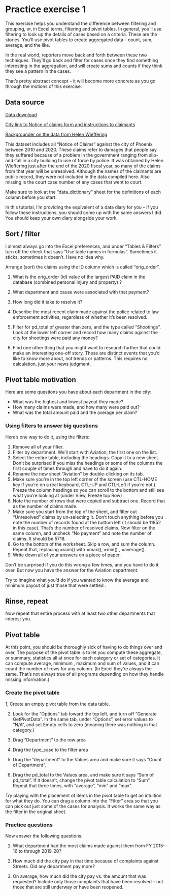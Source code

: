 # Practice exercise 1 { #xl-practice-noc}

This exercise helps you understand the difference between filtering and grouping, or, in Excel terms, filtering and pivot tables. In general, you'll use filtering to look up the details of cases based on a criteria. These are the stories. You'll use pivot tables to create aggregated data -- count, sum, average, and the like. 

In the real world, reporters move back and forth between these two techniques. They'll go back and filter for cases once they find something interesting in the aggregation, and will create sums and counts if they think they see a pattern in the cases. 

That's pretty abstract concept -- it will become more concrete as you go through the motions of this exercise. 

## Data source

[Data download](https://cronkitedata.s3.us-west-1.amazonaws.com/xlfiles/phx_claims_flagged.xlsx)

[City link to Notice of claims form and instructions to claimants](https://www.phoenix.gov/financesite/Documents/City%20of%20Phoenix%20Claim%20Form%20%28REVISED%206-7-21%29.pdf) 

[Backgrounder on the data from Helen Wieffering](https://docs.google.com/document/d/1j-vIiuysefqOrDAN-pIR5NqCq8mKqTBmQKcuhRLXy0o/edit?usp=sharing)

This dataset includes all "Notice of Claims" against the city of Phoenix between 2010 and 2020. These claims refer to damages that people say they suffered because of a problem in the government ranging from slip-and-fall in a city building to use of force by police.  It was obtained by Helen Wieffering just after the end of the 2020 fiscal year, so many of the claims from that year will be unresolved. Although the names of the claimants are public record, they were not included in the data compiled here. Also missing is the court case number of any cases that went to court. 

Make sure to look at the "data_dictionary" sheet for the definitions of each column before you start. 

In this tutorial, I'm providing the equivalent of a data diary for you -- if you follow these instructions, you should come up with the same answers I did.  You should keep your own diary alongside your work. 

## Sort / filter

I almost always go into the Excel preferences, and under "Tables & Filters" turn off the check that says "Use table names in formulas".  Sometimes it sticks, sometimes it doesn't. Have no idea why. 

Arrange (sort) the claims using the ID column which is called "orig_order". 

1.  What is the orig_order (id) value of the largest PAID claim in the database (combined personal injury and property) ? 

2. What department and cause were associated with that payment?  

3. How long did it take to resolve it?  

4. Describe the most recent claim made  against the police related to law enforcement activities, regardless of whether it's been resolved.

5. Filter for pd_total of greater than zero, and the type called "Shootings". Look at the lower left corner and record how many claims against the city for shootings were paid any money? 

6. Find one other thing that you might want to research further that could make an interesting one-off story.  These are distinct events that you'd like to know more about, not trends or patterns. This requires no calculation, just your news judgment. 

## Pivot table motivation

Here are some questions you have about each department in the city: 

* What was the highest and lowest payout they made? 
* How many claims were made, and how many were paid out? 
* What was the total amount paid and the average per claim? 

### Using filters to answer big questions

Here's one way to do it, using the filters: 

1. Remove all of your filter. 
2. Filter by department. We'll start with Aviation, the first one on the list. 
3. Select the entire table, including the headings. Copy it to a new sheet. Don't be surprised if you miss the headings or some of the columns the first couple of times through and have to do it again.  
4. Rename the  new sheet "Aviation" by double-clicking on its tab. 
5. Make sure you're in the top left corner of the screen (use CTL-HOME key if you're on a real keyboard, CTL-UP and CTL-Left if you're not.) Freeze the column headings so you can scroll to the bottom and still see what you're looking at (under View, Freeze top Row)
6. Note the number of rows that were copied and subtract one. Record that as the number of claims made. 
7. Make sure you start from the top of the sheet, and filter out "Unresolved"  claims by un-selecting it. Don't touch anything before you note the number of records found at the bottom left (it should be 11852 in this case). 	That's the number of resolved claims. Now filter on the same column, and uncheck "No payment" and note the number of claims. It should be 5718. 
8. Go to the bottom of the worksheet. Skip a row, and sum the column. Repeat that, replacing =sum() with =max(), =min() , =average(). 
9. Write down all of your answers on a piece of paper. 

Don't be surprised if you do this wrong a few times, and you have to do it over. But now you have the answer for the Aviation department. 

Try to imagine what you'd do if you wanted to know the average and minimum payout of just those that were settled .  

## Rinse, repeat

Now repeat that entire process with at least two other  departments that interest you. 

## Pivot table

At this point, you should be thoroughly sick of having to do things over and over. The purpose of the pivot table is to let you compute these aggregate, or summary, statistics all at once for each category or set of categories. It can compute average, minimum , maximum and sum of values, and it can count the number of rows for any column. (In Excel they're always the same. That's not always true of all programs depending on how they handle missing information.)  

### Create the pivot table


1, Create an empty pivot table from the data table.

2. Look for the "Options" tab toward the top left, and turn off "Generate GetPivotData". In the same tab, under "Options", set error values to "N/A", and set Empty cells to zero (meaning there was nothing in that category.) 

3. Drag "Department" to the row area
5. Drag the type_case to the filter area 
6. Drag the "department" to the Values area and make sure it says "Count of Department". 
7. Drag the pd_total to the Values area, and make sure it says "Sum of pd_total". If it doesn't, change the pivot table calculation to "Sum". Repeat that three times, with "average", "min" and "max". 

Try playing with the placement of items in the pivot table to get an intuition for what they do. You can drag a column into the "Filter" area so that you can pick out just some of the cases for analysis. It works the same way as the filter in the original sheet. 


### Practice questions

Now answer the following questions: 

1. What department had the most claims made against them from FY 2015-16 to through 2019-20? 

2. How much did the city pay in that time because of complaints against Streets. Did any department pay more? 

3. On average, how much did the city pay vs. the amount that was requested? Include only those complaints that have been resolved -- not those that are still underway or have been reopened. 

	
	